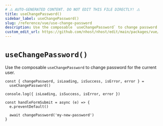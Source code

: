 ```yaml
---
# ⚠️ AUTO-GENERATED CONTENT. DO NOT EDIT THIS FILE DIRECTLY! ⚠️
title: useChangePassword()
sidebar_label: useChangePassword()
slug: /reference/vue/use-change-password
description: Use the composable `useChangePassword` to change password for the current user.
custom_edit_url: https://github.com/nhost/nhost/edit/main/packages/vue/src/useChangePassword.ts#L36
---
```


# `useChangePassword()`

Use the composable `useChangePassword` to change password for the current user.

```tsx
const { changePassword, isLoading, isSuccess, isError, error } =
  useChangePassword()

console.log({ isLoading, isSuccess, isError, error })

const handleFormSubmit = async (e) => {
  e.preventDefault()

  await changePassword('my-new-password')
}
```
